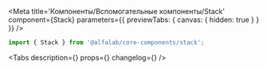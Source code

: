 

<Meta
    title='Компоненты/Вспомогательные компоненты/Stack'
    component={Stack}
    parameters={{ previewTabs: { canvas: { hidden: true } } }}
/>

<!-- Canvas -->

<Story name='Stack'>
    <div />
</Story>

<!-- Docs -->

<ComponentHeader name='Stack' version={version} package='@alfalab/core-components/stack' />

```jsx
import { Stack } from '@alfalab/core-components/stack';
```

<Tabs description={<Description />} props={<ArgsTable of={StackTS} />} changelog={<Changelog />} />
